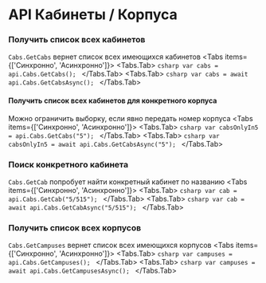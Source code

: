 
# API Кабинеты / Корпуса

### Получить список всех кабинетов
```Cabs.GetCabs``` вернет список всех имеющихся кабинетов
<Tabs items={['Синхронно', 'Асинхронно']}>
  <Tabs.Tab>
    ```csharp
    var cabs = api.Cabs.GetCabs();
    ```
  </Tabs.Tab>
  <Tabs.Tab>
    ```csharp
    var cabs = await api.Cabs.GetCabsAsync();
    ```
  </Tabs.Tab>
</Tabs>

#### Получить список всех кабинетов для конкретного корпуса
Можно ограничить выборку, если явно передать номер корпуса
<Tabs items={['Синхронно', 'Асинхронно']}>
  <Tabs.Tab>
    ```csharp
    var cabsOnlyIn5 = api.Cabs.GetCabs("5");
    ```
  </Tabs.Tab>
  <Tabs.Tab>
    ```csharp
    var cabsOnlyIn5 = await api.Cabs.GetCabsAsync("5");
    ```
  </Tabs.Tab>
</Tabs>

### Поиск конкретного кабинета
```Cabs.GetCab``` попробует найти конкретный кабинет по названию
<Tabs items={['Синхронно', 'Асинхронно']}>
  <Tabs.Tab>
    ```csharp
    var cab = api.Cabs.GetCab("5/515");
    ```
  </Tabs.Tab>
  <Tabs.Tab>
    ```csharp
    var cab = await api.Cabs.GetCabAsync("5/515");
    ```
  </Tabs.Tab>
</Tabs>

### Получить список всех корпусов
```Cabs.GetCampuses``` вернет список всех имеющихся корпусов
<Tabs items={['Синхронно', 'Асинхронно']}>
  <Tabs.Tab>
    ```csharp
    var сampuses = api.Cabs.GetCampuses();
    ```
  </Tabs.Tab>
  <Tabs.Tab>
    ```csharp
    var сampuses = await api.Cabs.GetCampusesAsync();
    ```
  </Tabs.Tab>
</Tabs>